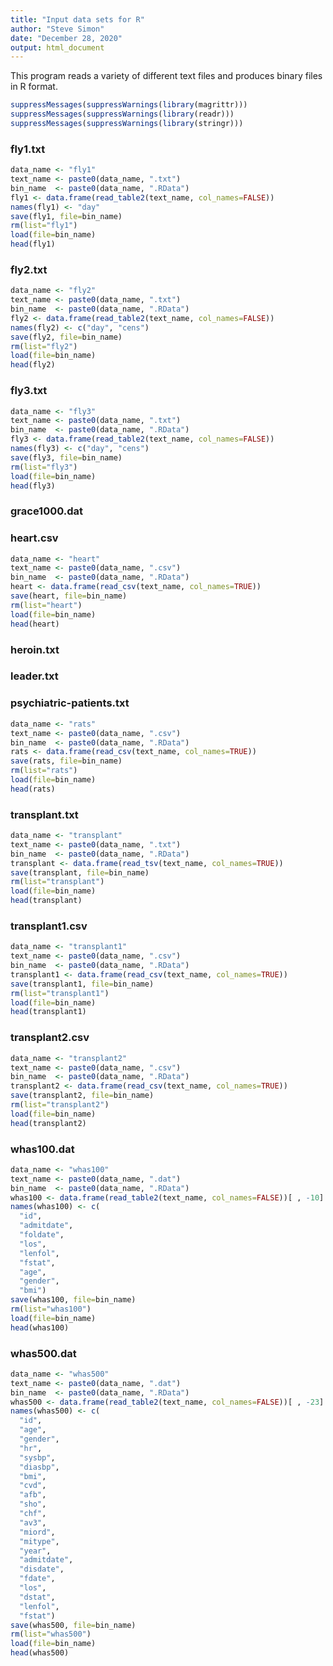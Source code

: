 ```yaml
---
title: "Input data sets for R"
author: "Steve Simon"
date: "December 28, 2020"
output: html_document
---
```


This program reads a variety of different text files and produces binary files in R format.

```r
suppressMessages(suppressWarnings(library(magrittr)))
suppressMessages(suppressWarnings(library(readr)))
suppressMessages(suppressWarnings(library(stringr)))
```

### fly1.txt

```r
data_name <- "fly1"
text_name <- paste0(data_name, ".txt")
bin_name  <- paste0(data_name, ".RData")
fly1 <- data.frame(read_table2(text_name, col_names=FALSE))
names(fly1) <- "day"
save(fly1, file=bin_name)
rm(list="fly1")
load(file=bin_name)
head(fly1)
```

### fly2.txt

```r
data_name <- "fly2"
text_name <- paste0(data_name, ".txt")
bin_name  <- paste0(data_name, ".RData")
fly2 <- data.frame(read_table2(text_name, col_names=FALSE))
names(fly2) <- c("day", "cens")
save(fly2, file=bin_name)
rm(list="fly2")
load(file=bin_name)
head(fly2)
```

### fly3.txt

```r
data_name <- "fly3"
text_name <- paste0(data_name, ".txt")
bin_name  <- paste0(data_name, ".RData")
fly3 <- data.frame(read_table2(text_name, col_names=FALSE))
names(fly3) <- c("day", "cens")
save(fly3, file=bin_name)
rm(list="fly3")
load(file=bin_name)
head(fly3)
```

### grace1000.dat

### heart.csv

```r
data_name <- "heart"
text_name <- paste0(data_name, ".csv")
bin_name  <- paste0(data_name, ".RData")
heart <- data.frame(read_csv(text_name, col_names=TRUE))
save(heart, file=bin_name)
rm(list="heart")
load(file=bin_name)
head(heart)
```

### heroin.txt

### leader.txt

### psychiatric-patients.txt

```r
data_name <- "rats"
text_name <- paste0(data_name, ".csv")
bin_name  <- paste0(data_name, ".RData")
rats <- data.frame(read_csv(text_name, col_names=TRUE))
save(rats, file=bin_name)
rm(list="rats")
load(file=bin_name)
head(rats)
```

### transplant.txt

```r
data_name <- "transplant"
text_name <- paste0(data_name, ".txt")
bin_name  <- paste0(data_name, ".RData")
transplant <- data.frame(read_tsv(text_name, col_names=TRUE))
save(transplant, file=bin_name)
rm(list="transplant")
load(file=bin_name)
head(transplant)
```

### transplant1.csv

```r
data_name <- "transplant1"
text_name <- paste0(data_name, ".csv")
bin_name  <- paste0(data_name, ".RData")
transplant1 <- data.frame(read_csv(text_name, col_names=TRUE))
save(transplant1, file=bin_name)
rm(list="transplant1")
load(file=bin_name)
head(transplant1)
```

### transplant2.csv

```r
data_name <- "transplant2"
text_name <- paste0(data_name, ".csv")
bin_name  <- paste0(data_name, ".RData")
transplant2 <- data.frame(read_csv(text_name, col_names=TRUE))
save(transplant2, file=bin_name)
rm(list="transplant2")
load(file=bin_name)
head(transplant2)
```

### whas100.dat

```r
data_name <- "whas100"
text_name <- paste0(data_name, ".dat")
bin_name  <- paste0(data_name, ".RData")
whas100 <- data.frame(read_table2(text_name, col_names=FALSE))[ , -10]
names(whas100) <- c(
  "id", 
  "admitdate",
  "foldate",
  "los",
  "lenfol",
  "fstat",
  "age",
  "gender",
  "bmi")
save(whas100, file=bin_name)
rm(list="whas100")
load(file=bin_name)
head(whas100)
```

### whas500.dat

```r
data_name <- "whas500"
text_name <- paste0(data_name, ".dat")
bin_name  <- paste0(data_name, ".RData")
whas500 <- data.frame(read_table2(text_name, col_names=FALSE))[ , -23]
names(whas500) <- c(
  "id", 
  "age",
  "gender",
  "hr",
  "sysbp",
  "diasbp",
  "bmi",
  "cvd",
  "afb",
  "sho",
  "chf",
  "av3",
  "miord",
  "mitype",
  "year",
  "admitdate",
  "disdate",
  "fdate",
  "los",
  "dstat",
  "lenfol",
  "fstat")
save(whas500, file=bin_name)
rm(list="whas500")
load(file=bin_name)
head(whas500)
```
